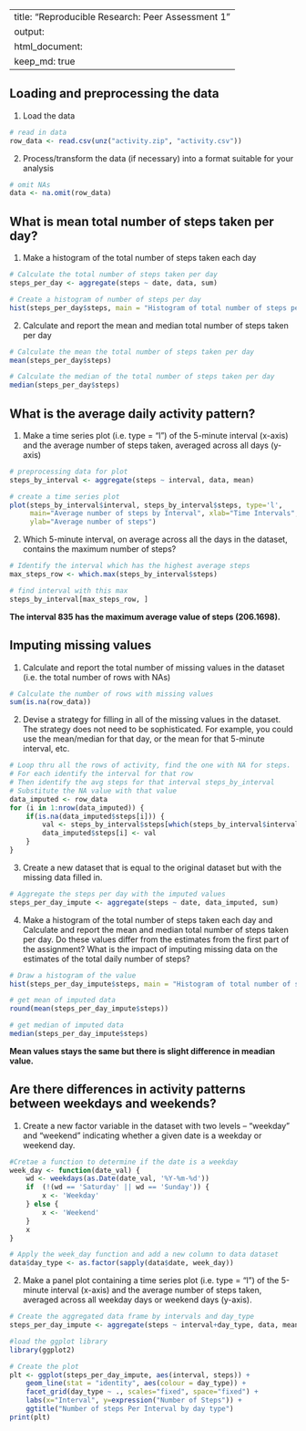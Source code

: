 
---
title: "Reproducible Research: Peer Assessment 1"
output: 
  html_document:
    keep_md: true
---


## Loading and preprocessing the data

1. Load the data
```{r echo=TRUE}
# read in data
row_data <- read.csv(unz("activity.zip", "activity.csv"))
```

2. Process/transform the data (if necessary) into a format suitable for your analysis
```{r echo=TRUE}
# omit NAs
data <- na.omit(row_data)
```



## What is mean total number of steps taken per day?

1. Make a histogram of the total number of steps taken each day
```{r echo=TRUE}
# Calculate the total number of steps taken per day
steps_per_day <- aggregate(steps ~ date, data, sum)

# Create a histogram of number of steps per day
hist(steps_per_day$steps, main = "Histogram of total number of steps per day", xlab = "Total number of steps in a day")
```

2. Calculate and report the mean and median total number of steps taken per day
```{r echo=TRUE}
# Calculate the mean the total number of steps taken per day
mean(steps_per_day$steps)
```

```{r echo=TRUE}
# Calculate the median of the total number of steps taken per day
median(steps_per_day$steps)
```



## What is the average daily activity pattern?

1. Make a time series plot (i.e. type = "l") of the 5-minute interval (x-axis) and the average number of steps taken, averaged across all days (y-axis)
```{r echo=TRUE}
# preprocessing data for plot
steps_by_interval <- aggregate(steps ~ interval, data, mean)

# create a time series plot 
plot(steps_by_interval$interval, steps_by_interval$steps, type='l', 
     main="Average number of steps by Interval", xlab="Time Intervals", 
     ylab="Average number of steps")
```

2. Which 5-minute interval, on average across all the days in the dataset, contains the maximum number of steps?
```{r echo=TRUE}
# Identify the interval which has the highest average steps
max_steps_row <- which.max(steps_by_interval$steps)

# find interval with this max
steps_by_interval[max_steps_row, ]
```
<b>The interval 835 has the maximum average value of steps (206.1698).</b>



## Imputing missing values
1. Calculate and report the total number of missing values in the dataset (i.e. the total number of rows with NAs)
```{r echo=TRUE}
# Calculate the number of rows with missing values
sum(is.na(row_data))
```

2. Devise a strategy for filling in all of the missing values in the dataset. The strategy does not need to be sophisticated. For example, you could use the mean/median for that day, or the mean for that 5-minute interval, etc.
```{r echo=TRUE}
# Loop thru all the rows of activity, find the one with NA for steps.
# For each identify the interval for that row
# Then identify the avg steps for that interval steps_by_interval
# Substitute the NA value with that value
data_imputed <- row_data
for (i in 1:nrow(data_imputed)) {
    if(is.na(data_imputed$steps[i])) {
        val <- steps_by_interval$steps[which(steps_by_interval$interval == data_imputed$interval[i])]
        data_imputed$steps[i] <- val 
    }
}
```

3. Create a new dataset that is equal to the original dataset but with the missing data filled in.
```{r echo=TRUE}
# Aggregate the steps per day with the imputed values
steps_per_day_impute <- aggregate(steps ~ date, data_imputed, sum)
```

4. Make a histogram of the total number of steps taken each day and Calculate and report the mean and median total number of steps taken per day. Do these values differ from the estimates from the first part of the assignment? What is the impact of imputing missing data on the estimates of the total daily number of steps?
```{r echo=TRUE}
# Draw a histogram of the value 
hist(steps_per_day_impute$steps, main = "Histogram of total number of steps per day (imputed)", xlab = "Steps per day")
```


```{r echo=TRUE}
# get mean of imputed data
round(mean(steps_per_day_impute$steps))
```
```{r echo=TRUE}
# get median of imputed data
median(steps_per_day_impute$steps)
```
<b>Mean values stays the same but there is slight difference in meadian value.</b>



## Are there differences in activity patterns between weekdays and weekends?
1. Create a new factor variable in the dataset with two levels -- "weekday" and "weekend" indicating whether a given date is a weekday or weekend day.
```{r echo=TRUE}
#Cretae a function to determine if the date is a weekday
week_day <- function(date_val) {
    wd <- weekdays(as.Date(date_val, '%Y-%m-%d'))
    if  (!(wd == 'Saturday' || wd == 'Sunday')) {
        x <- 'Weekday'
    } else {
        x <- 'Weekend'
    }
    x
}

# Apply the week_day function and add a new column to data dataset
data$day_type <- as.factor(sapply(data$date, week_day))
```

2. Make a panel plot containing a time series plot (i.e. type = "l") of the 5-minute interval (x-axis) and the average number of steps taken, averaged across all weekday days or weekend days (y-axis).
```{r echo=TRUE}
# Create the aggregated data frame by intervals and day_type
steps_per_day_impute <- aggregate(steps ~ interval+day_type, data, mean)

#load the ggplot library
library(ggplot2)

# Create the plot
plt <- ggplot(steps_per_day_impute, aes(interval, steps)) +
    geom_line(stat = "identity", aes(colour = day_type)) +
    facet_grid(day_type ~ ., scales="fixed", space="fixed") +
    labs(x="Interval", y=expression("Number of Steps")) +
    ggtitle("Number of steps Per Interval by day type")
print(plt)
```